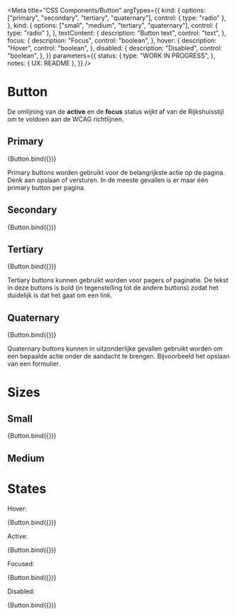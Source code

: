 <!--
@license EUPL-1.2
Copyright (c) 2021 Community for NL Design System
-->


<Meta
  title="CSS Components/Button"
  argTypes={{
    kind: {
      options: ["primary", "secondary", "tertiary", "quaternary"],
      control: { type: "radio" },
    },
    kind: {
      options: ["small", "medium", "tertiary", "quaternary"],
      control: { type: "radio" },
    },
    textContent: {
      description: "Button text",
      control: "text",
    },
    focus: {
      description: "Focus",
      control: "boolean",
    },
    hover: {
      description: "Hover",
      control: "boolean",
    },
    disabled: {
      description: "Disabled",
      control: "boolean",
    },
  }}
  parameters={{
    status: {
      type: "WORK IN PROGRESS",
    },
    notes: { UX: README },
  }}
/>

# Button

De omlijning van de **active** en de **focus** status wijkt af van de Rijkshuisstijl om te voldoen aan de WCAG richtlijnen.

## Primary

<Canvas>
  <Story name="Primary" args={{ ...defaultArgs, kind: "primary" }}>
    {Button.bind({})}
  </Story>
</Canvas>

Primary buttons worden gebruikt voor de belangrijkste actie op de pagina. Denk aan opslaan of versturen. In de meeste gevallen is er maar één primary button per pagina.

## Secondary

<Canvas>
  <Story name="Secondary" args={{ ...defaultArgs, kind: "secondary" }}>
    {Button.bind({})}
  </Story>
</Canvas>

## Tertiary

<Canvas>
  <Story name="Tertiary" args={{ ...defaultArgs, kind: "tertiary" }}>
    {Button.bind({})}
  </Story>
</Canvas>

Tertiary buttons kunnen gebruikt worden voor pagers of paginatie. De tekst in deze buttons is bold (in tegenstelling tot de andere buttons) zodat het duidelijk is dat het gaat om een link.

## Quaternary

<Canvas>
  <Story name="Quaternary" args={{ ...defaultArgs, kind: "quaternary" }}>
    {Button.bind({})}
  </Story>
</Canvas>

Quaternary buttons kunnen in uitzonderlijke gevallen gebruikt worden om een bepaalde actie onder de aandacht te brengen. Bijvoorbeeld het opslaan van een formulier.

# Sizes

## Small

<Canvas>
  <Story name="Small" args={{ ...defaultArgs, size: "sm" }}>
    {Button.bind({})}
  </Story>
</Canvas>

## Medium

# States

Hover:

<Canvas>
  <Story name="Default" args={{ ...defaultArgs, hover: true }}>
    {Button.bind({})}
  </Story>
</Canvas>

Active:

<Canvas>
  <Story name="Active" args={{ ...defaultArgs, active: true }}>
    {Button.bind({})}
  </Story>
</Canvas>

Focused:

<Canvas>
  <Story name="Focused" args={{ ...defaultArgs, focus: true }}>
    {Button.bind({})}
  </Story>
</Canvas>

Disabled:

<Canvas>
  <Story name="Disabled" args={{ ...defaultArgs, disabled: true }}>
    {Button.bind({})}
  </Story>
</Canvas>
